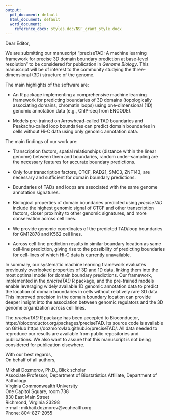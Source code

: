 ```yaml
---
output:
  pdf_document: default
  html_document: default
  word_document:
    reference_docx: styles.doc/NSF_grant_style.docx
---
```


Dear Editor,

We are submitting our manuscript "preciseTAD: A machine learning framework for precise 3D domain boundary prediction at base-level resolution" to be considered for publication in _Genome Biology_. This manuscript will be of interest to the community studying the three-dimensional (3D) structure of the genome.

The main highlights of the software are:

- An R package implementing a comprehensive machine learning framework for predicting boundaries of 3D domains (topologically associating domains, chromatin loops) using one-dimensional (1D) genomic annotation data (e.g., ChIP-seq from ENCODE).

- Models pre-trained on Arrowhead-called TAD boundaries and Peakachu-called loop boundaries can predict domain boundaries in cells without Hi-C data using only genomic annotation data.

The main findings of our work are:

- Transcription factors, spatial relationships (distance within the linear genome) between them and boundaries, random under-sampling are the necessary features for accurate boundary predictions.

- Only four transcription factors, CTCF, RAD21, SMC3, ZNF143, are necessary and sufficient for domain boundary predictions.

- Boundaries of TADs and loops are associated with the same genome annotation signatures.

- Biological properties of domain boundaries predicted using *preciseTAD* include the highest genomic signal of CTCF and other transcription factors, closer proximity to other genomic signatures, and more conservation across cell lines.

- We provide genomic coordinates of the predicted TAD/loop boundaries for GM12878 and K562 cell lines.

- Across cell-line prediction results in similar boundary location as same cell-line prediction, giving rise to the possibility of predicting boundaries for cell-lines of which Hi-C data is currently unavailable.

In summary, our systematic machine learning framework evaluates previously overlooked properties of 3D and 1D data, linking them into the most optimal model for domain boundary predictions. Our framework, implemented in the *preciseTAD* R package, and the pre-trained models enable leveraging widely available 1D genomic annotation data to predict the location of domain boundaries in cells without relatively rare 3D data. This improved precision in the domain boundary location can provide deeper insight into the association between genomic regulators and the 3D genome organization across cell lines.

The *preciseTAD* R package has been accepted to Bioconductor, https://bioconductor.org/packages/preciseTAD. Its source code is available on GitHub https://dozmorovlab.github.io/preciseTAD/. All data needed to reproduce our results are available from public repositories and publications. We also want to assure that this manuscript is not being considered for publication elsewhere.

With our best regards,  
On behalf of all authors,

Mikhail Dozmorov, Ph.D., Blick scholar  
Associate Professor,  Department of Biostatistics 
Affiliate, Department of Pathology  
Virginia Commonwealth University  
One Capitol Square, room 738  
830 East Main Street  
Richmond,  Virginia  23298  
e-mail:  mikhail.dozmorov@vcuhealth.org  
Phone: 804-827-2055  
